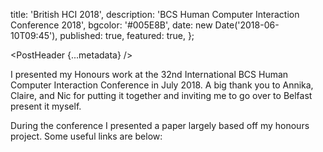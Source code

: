 
  title: 'British HCI 2018',
  description: 'BCS Human Computer Interaction Conference 2018',
  bgcolor: '#005E8B',
  date: new Date('2018-06-10T09:45'),
  published: true,
  featured: true,
};

<PostHeader {...metadata} />

I presented my Honours work at the 32nd International BCS Human Computer Interaction Conference in July 2018. A big thank you to Annika, Claire, and Nic for putting it together and inviting me to go over to Belfast present it myself.

During the conference I presented a paper largely based off my honours project. Some useful links are below:

<LargeLink href="https://ewic.bcs.org/content/ConWebDoc/60000" title="Conference Proceedings" />
<LargeLink href="https://reader.sthom.kiwi" title="eBook Reader Application Live Demo" />
<LargeLink href="https://github.com/s-thom/520-reader" title="Source Code" />
